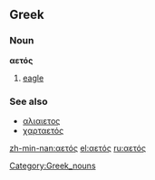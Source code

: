 {{rfv|the words in the see also section surely need an accent on one letter}}
==Greek==

===Noun===
'''αετός''' {{m}}

# [[eagle]]

===See also===
*[[αλιαιετος]]
*[[χαρταετός]] <!-- this is OK -->

[[Category:Greek_nouns]]

[[zh-min-nan:αετός]]
[[el:αετός]]
[[ru:αετός]]